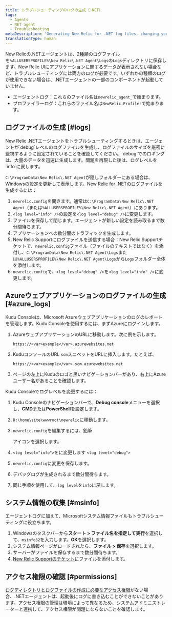 ```yaml
---
title: トラブルシューティングのログの生成（.NET）
tags:
  - Agents
  - NET agent
  - Troubleshooting
metaDescription: 'Generating New Relic for .NET log files, changing your log file settings, and collecting Microsoft System Information files.'
translationType: human
---
```


New Relicの.NETエージェントは、2種類のログファイルを`%ALLUSERSPROFILE%\New Relic\.NET Agent\Logs`の`Logs`ディレクトリに保存します。New Relic UIにアプリケーションに関する[データが表示されない場合](/docs/agents/net-agent/troubleshooting/no-data-appears-net)など、トラブルシューティングには両方のログが必要です。いずれかの種類のログが使用できない場合は、.NETエージェントの一部のコンポーネントが起動していません。

* エージェントログ：これらのファイル名は`newrelic_agent_`で始まります。
* プロファイラーログ：これらのファイル名は`NewRelic.Profiler`で始まります。

## ログファイルの生成 [#logs]

<Callout variant="important">
  New Relic .NETエージェントをトラブルシューティングするときは、エージェントが`debug`レベルのログファイルを生成し、ログファイルのサイズを厳密に監視するように設定されていることを確認してください。`debug`でのロギングは、大量のデータを迅速に生成します。問題を再現した後は、ログレベルを`info`に戻します。
</Callout>

`C:\ProgramData\New Relic\.NET Agent`が隠しフォルダーにある場合は、Windowsの設定を更新して表示します。New Relic for .NETのログファイルを生成するには：

1. `newrelic.config`を開きます。通常は`C:\ProgramData\New Relic\.NET Agent`（または`%ALLUSERSPROFILE%\New Relic\.NET Agent`）にあります。
2. `<log level="info" />`の設定を`<log level="debug" />`に変更します。
3. ファイルを保存して閉じます。エージェントが新しい設定を読み取るまで数分間待ちます。
4. アプリケーションへの数分間のトラフィックを生成します。
5. New Relic Supportにログファイルを送信する場合：New Relic Supportチケットで、`newrelic.config`ファイル（ファイルのテキストではなく）を添付し、`C:\ProgramData\New Relic\.NET Agent\Logs`または`%ALLUSERSPROFILE%\New Relic\.NET Agent\Logs`から`Logs`フォルダー全体を添付します。
6. `newrelic.config`で、`<log level="debug" />`を`<log level="info" />`に変更します。

## Azureウェブアプリケーションのログファイルの生成 [#azure_logs]

Kudu Consoleは、Microsoft Azureウェブアプリケーションのログのレポートを管理します。Kudu Consoleを使用するには、まずAzureにログインします。

1. AzureウェブアプリケーションのURLに移動します。次に例を示します。

   ```
   https://<var>example</var>.azurewebsites.net
   ```

2. KuduコンソールのURL `scm`スニペットをURLに挿入します。たとえば、

   ```
   https://<var>example</var>.scm.azurewebsites.net
   ```

3. ページの左上にKuduのロゴと黒いナビゲーションバーがあり、右上にAzureユーザー名があることを確認します。

Kudu Consoleでログレベルを変更するには：

1. Kudu Consoleのナビゲーションバーで、**Debug console**メニューを選択し、**CMD**または**PowerShell**を設定します。

2. `D:\home\site\wwwroot\newrelic`に移動します。

3. `newrelic.config`を編集するには、鉛筆

   <Icon name="fe-edit-2"/>

   アイコンを選択します。

4. `<log level="info">`をに変更します `<log level="debug">`

5. `newrelic.config`に変更を保存します。

6. デバッグログが生成されるまで数分間待ちます。

7. 同じ手順を使用して、`log level`を`info`に戻します。

## システム情報の収集 [#msinfo]

エージェントログに加えて、Microsoftシステム情報ファイルもトラブルシューティングに役立ちます。

1. Windowsのタスクバーから**スタート > ファイル名を指定して実行**を選択して、`msinfo32`を入力します。**OK**を選択します。
2. システム情報ページがロードされたら、**ファイル > 保存**を選択します。
3. サーバーがファイルを保存するまで数分間待ちます。
4. [New Relic Supportのチケット](/docs/accounts-partnerships/education/getting-started-new-relic/find-help-or-file-support-ticket)にファイルを添付します。

## アクセス権限の確認 [#permissions]

[ログディレクトリとログファイルの作成に必要なアクセス権限](/docs/agents/net-agent/troubleshooting/no-data-registry-key-permission-issues)がない場合、.NETエージェントは、起動後にログに書き込むことができないことがあります。アクセス権限の管理は環境によって異なるため、システムアドミニストレーターと連携して、アクセス権限が問題にならないことを確認します。